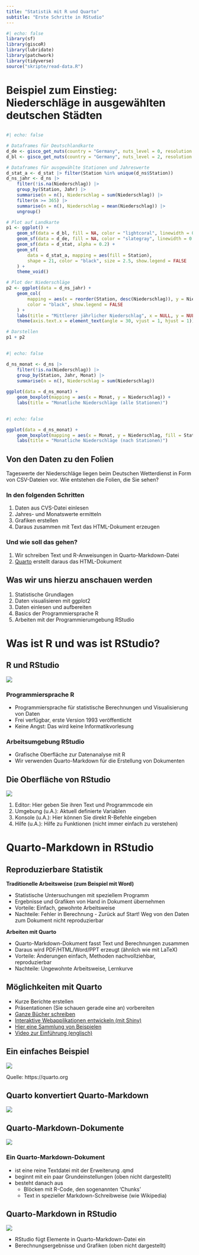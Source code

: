 ```yaml
---
title: "Statistik mit R und Quarto"
subtitle: "Erste Schritte in RStudio"
---
```



```r
#| echo: false
library(sf)
library(giscoR)
library(lubridate)
library(patchwork)
library(tidyverse)
source("skripte/read-data.R")
```


# Beispiel zum Einstieg: Niederschläge in ausgewählten deutschen Städten


## {}

```r
#| echo: false

# Dataframes für Deutschlandkarte
d_de <- gisco_get_nuts(country = "Germany", nuts_level = 0, resolution = 03)
d_bl <- gisco_get_nuts(country = "Germany", nuts_level = 2, resolution = 03)

# Dataframes für ausgewählte Stationen und Jahreswerte
d_stat_a <- d_stat |> filter(Station %in% unique(d_ns$Station))
d_ns_jahr <- d_ns |>
    filter(!is.na(Niederschlag)) |>
    group_by(Station, Jahr) |>
    summarise(n = n(), Niederschlag = sum(Niederschlag)) |>
    filter(n >= 365) |>
    summarise(n = n(), Niederschlag = mean(Niederschlag)) |>
    ungroup()

# Plot auf Landkarte
p1 <- ggplot() +
    geom_sf(data = d_bl, fill = NA, color = "lightcoral", linewidth = 0.5) +
    geom_sf(data = d_de, fill = NA, color = "slategray", linewidth = 0.75) +
    geom_sf(data = d_stat, alpha = 0.2) +
    geom_sf(
        data = d_stat_a, mapping = aes(fill = Station),
        shape = 21, color = "black", size = 2.5, show.legend = FALSE
    ) +
    theme_void()

# Plot der Niederschläge
p2 <- ggplot(data = d_ns_jahr) +
    geom_col(
        mapping = aes(x = reorder(Station, desc(Niederschlag)), y = Niederschlag, fill = Station),
        color = "black", show.legend = FALSE
    ) +
    labs(title = "Mittlerer jährlicher Niederschlag", x = NULL, y = NULL) +
    theme(axis.text.x = element_text(angle = 30, vjust = 1, hjust = 1))

# Darstellen
p1 + p2
```


## {}

```r
#| echo: false

d_ns_monat <- d_ns |>
    filter(!is.na(Niederschlag)) |>
    group_by(Station, Jahr, Monat) |>
    summarise(n = n(), Niederschlag = sum(Niederschlag))

ggplot(data = d_ns_monat) +
    geom_boxplot(mapping = aes(x = Monat, y = Niederschlag)) +
    labs(title = "Monatliche Niederschläge (alle Stationen)")
```


## {}

```r
#| echo: false

ggplot(data = d_ns_monat) +
    geom_boxplot(mapping = aes(x = Monat, y = Niederschlag, fill = Station)) +
    labs(title = "Monatliche Niederschläge (nach Stationen)")
```


## Von den Daten zu den Folien

Tageswerte der Niederschläge liegen beim Deutschen Wetterdienst in Form von CSV-Dateien vor. Wie entstehen die Folien, die Sie sehen?

### In den folgenden Schritten

1.  Daten aus CVS-Datei einlesen
2.  Jahres- und Monatswerte ermitteln
3.  Grafiken erstellen
4.  Daraus zusammen mit Text das HTML-Dokument erzeugen

### Und wie soll das gehen?

1.  Wir schreiben Text und R-Anweisungen in Quarto-Markdown-Datei
2.  [Quarto](https://quarto.org) erstellt daraus das HTML-Dokument


## Was wir uns hierzu anschauen werden

1.  Statistische Grundlagen
2.  Daten visualisieren mit ggplot2
3.  Daten einlesen und aufbereiten
4.  Basics der Programmiersprache R
5.  Arbeiten mit der Programmierumgebung RStudio


# Was ist R und was ist RStudio?


## R und RStudio

![](bilder/logos.svg)

### Programmiersprache R

-   Programmiersprache für statistische Berechnungen und Visualisierung von Daten
-   Frei verfügbar, erste Version 1993 veröffentlicht
-   Keine Angst: Das wird keine Informatikvorlesung

### Arbeitsumgebung RStudio

-   Grafische Oberfläche zur Datenanalyse mit R
-   Wir verwenden Quarto-Markdown für die Erstellung von Dokumenten


## Die Oberfläche von RStudio {.smaller}

![](bilder/rstudio.svg)

1.  Editor: Hier geben Sie ihren Text und Programmcode ein
2.  Umgebung (u.A.): Aktuell definierte Variablen
3.  Konsole (u.A.): Hier können Sie direkt R-Befehle eingeben
4.  Hilfe (u.A.): Hilfe zu Funktionen (nicht immer einfach zu verstehen)


# Quarto-Markdown in RStudio


## Reproduzierbare Statistik

**Traditionelle Arbeitsweise (zum Beispiel mit Word)**

-   Statistische Untersuchungen mit speziellem Programm
-   Ergebnisse und Grafiken von Hand in Dokument übernehmen
-   Vorteile: Einfach, gewohnte Arbeitsweise
-   Nachteile: Fehler in Berechnung - Zurück auf Start! Weg von den Daten zum Dokument nicht reproduzierbar

[]{.up20}

**Arbeiten mit Quarto**

-   Quarto-Markdown-Dokument fasst Text und Berechnungen zusammen
-   Daraus wird PDF/HTML/Word/PPT erzeugt (ähnlich wie mit LaTeX)
-   Vorteile: Änderungen einfach, Methoden nachvollziehbar, reproduzierbar
-   Nachteile: Ungewohnte Arbeitsweise, Lernkurve


## Möglichkeiten mit Quarto

[]{.down100}

-   Kurze Berichte erstellen
-   Präsentationen (Sie schauen gerade eine an) vorbereiten
-   [Ganze Bücher schreiben](https://r4ds.hadley.nz)
-   [Interaktive Webapplikationen entwickeln (mit Shiny)](https://shiny.rstudio.com/gallery/)
-   [Hier eine Sammlung von Beispielen](https://quarto.org/docs/gallery/)
-   [Video zur Einführung (englisch)](https://youtu.be/_f3latmOhew?si=bGnCJk9dwSYG6cLK)


## Ein einfaches Beispiel

![](bilder/quarto-hello-world.png)

Quelle: https://quarto.org


## Quarto konvertiert Quarto-Markdown

[]{.down140}

![](bilder/qmd-how-it-works.png)


## Quarto-Markdown-Dokumente {.smaller}

![](bilder/quarto-markdown.svg)

### Ein Quarto-Markdown-Dokument

-   ist eine reine Textdatei mit der Erweiterung .qmd
-   beginnt mit ein paar Grundeinstellungen (oben nicht dargestellt)
-   besteht danach aus
    -   Blöcken mit R-Code, den sogenannten 'Chunks'
    -   Text in spezieller Markdown-Schreibweise (wie Wikipedia)


## Quarto-Markdown in RStudio

![](bilder/quarto-markdown-rstudio.svg)

- RStudio fügt Elemente in Quarto-Markdown-Datei ein
- Berechnungsergebnisse und Grafiken (oben nicht dargestellt)
